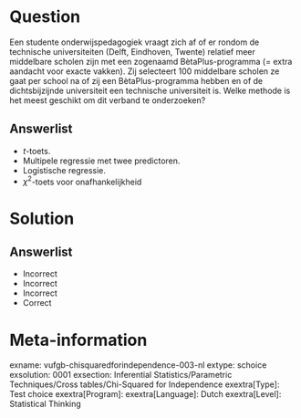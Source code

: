 Question
========

Een studente onderwijspedagogiek vraagt zich af of er rondom de technische universiteiten (Delft, Eindhoven, Twente) relatief meer middelbare scholen zijn met een zogenaamd BètaPlus-programma (= extra aandacht voor exacte vakken). Zij selecteert 100 middelbare scholen ze gaat per school na of zij een BètaPlus-programma hebben en of de dichtsbijzijnde universiteit een technische
universiteit is. Welke methode is het meest geschikt om dit verband te onderzoeken?
  
Answerlist
----------
* *t*-toets.
* Multipele regressie met twee predictoren.
* Logistische regressie.
* $\chi^{2}$-toets voor onafhankelijkheid

Solution
========

Answerlist
----------
* Incorrect
* Incorrect
* Incorrect
* Correct

Meta-information
================
exname: vufgb-chisquaredforindependence-003-nl
extype: schoice
exsolution: 0001
exsection: Inferential Statistics/Parametric Techniques/Cross tables/Chi-Squared for Independence
exextra[Type]: Test choice
exextra[Program]: 
exextra[Language]: Dutch
exextra[Level]: Statistical Thinking
